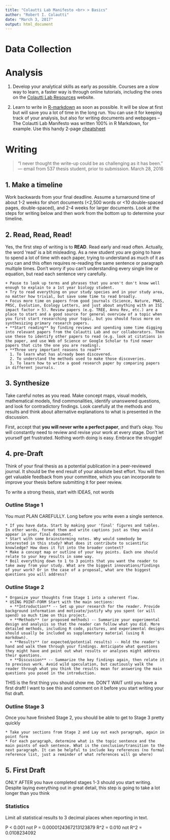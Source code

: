 ```yaml
---
title: "Colautti Lab Manifesto <br> > Basics"
author: "Robert I. Colautti"
date: "March 3, 2017"
output: html_document
---
```


# Data Collection

# Analysis

1. Develop your analytical skills as early as possible. Courses are a slow way to learn, a faster way is through online tutorials, including the ones on the [Colautti Lab Resources](http://ColauttiLab.github.io) website.

2. Learn to write in [R-markdown](http://rmarkdown.rstudio.com/authoring_basics.html) as soon as possible. It will be slow at first but will save you a lot of time in the long run. You can use it for keeping track of your analysis, but also for writing documents and webpages -- The Colautti Lab Manifesto was written 100% in R Markdown, for example. 
Use this handy 2-page [cheatsheet](https://www.rstudio.com/wp-content/uploads/2015/02/rmarkdown-cheatsheet.pdf)

# Writing

> "I never thought the write-up could be as challenging as it has been."      --- email from 537 thesis student, prior to submission. March 28, 2016

## 1. Make a timeline

Work backwards from your final deadline. Assume a turnaround time of about 1-2 weeks for short documents (<2,500 words or <10 double-spaced pages, double-spaced), and 2-4 weeks for larger documents. Look at the steps for writing below and then work from the bottom up to determine your timeline.

## 2. Read, Read, Read! 

Yes, the first step of writing is to __READ__. Read early and read often. Actually, the word 'read' is a bit misleading. As a new student you are going to have to spend a lot of time with each paper, trying to understand as much of it as you can and this often requires re-reading the same sentence or paragraph multiple times. Don't worry if you can't understanding every single line or equation, but read each sentence very carefully.

    + Pause to look up terms and phrases that you aren't don't know well enough to explain to a 1st year biology student. 
    + Try to read everything on your study species and in your study area, no matter how trivial, but save some time to read broadly. 
    + Focus more time on papers from good journals (Science, Nature, PNAS, PRSC, Evolution, Ecology Letters, and just about anything with an ISI impact factor > 5). Review papers (e.g. TREE, Annu Rev, etc.) are a place to start and a good source for general overview of a topic when you first start researching your topic, but you should focus more on synthesizing primary research papers.
    + **Start reading** by finding reviews and spending some time digging into relevant papers from the Colautti Lab and our collaborators. Then use these to identify other papers to read (e.g. look at citations in the paper, and use Web of Science or Google Scholar to find newer papers that cite the one you are reading).
    + **Three very important reasons to read** 
      1. To learn what has already been discovered.
      2. To understand the methods used to make those discoveries.
      3. To learn how to write a good research paper by comparing papers in different journals. 

## 3. Synthesize

Take careful notes as you read. Make concept maps, visual models, mathematical models, find commonalities, identify unanswered questions, and look for contradictory findings. Look carefully at the methods and results and think about alternative explanations to what is presented in the discussion. 

First, accept that __you will never write a perfect paper__, and that's okay. You will constantly need to review and revise your work at every stage. Don't let yourself get frustrated. Nothing worth doing is easy. Embrace the struggle!

## 4. pre-Draft

Think of your final thesis as a potential publication in a peer-reviewed journal. It should be the end result of your absolute best effort. You will then get valuable feedback from your committee, which you can incorporate to improve your thesis before submitting it for peer review.

To write a strong thesis, start with IDEAS, not words

### Outline Stage 1

You must PLAN CAREFULLY. Long before you write even a single sentence.

    * If you have data. Start by making your 'final' figures and tables. In other words, format them and write captions just as they would appear in your final document.
    * Start with some brainstorming notes. Why would somebody be interested in this study? What does it contribute to scientific knowledge? How does it fit into the broader context?
    * Make a concept map or outline of your key points. Each one should relate to your key results in some way.
    * Boil everything down to 1 to 3 points that you want the reader to take away from your study. What are the biggest innovations/findings of your work? Or in the case of a proposal, what are the biggest questions you will address?
    
### Outline Stage 2

    * Organize your thoughts from Stage 1 into a coherent flow. 
    * USING POINT-FORM Start with the main sections:
      + **Introduction** -- Set up your research for the reader. Provide background information and motivate/justify why you spent (or will spend) so much time on this project.
      + **Methods** (or proposed methods) -- Summarize your experimental design and analysis so that the reader can follow what you did. More detailed methods, including R code, pictures, and experimental designs should usually be included as supplementary material (using R markdown).
      + **Results** (or expected/potential results) -- Hold the reader's hand and walk them through your findings. Anticipate what questions they might have and point out what results or analyses might address their questions.
      + **Discussion** -- Summarize the key findings again, then relate it to previous work. Avoid wild speculation, but cautiously walk the reader through what you think the results mean for answering the main questions you posed in the introduction.

THIS is the first thing you should show me. DON'T WAIT until you have a first draft! I want to see this and comment on it before you start writing your fist draft.

### Outline Stage 3

Once you have finished Stage 2, you should be able to get to Stage 3 pretty quickly

    * Take your sections from Stage 2 and Lay out each paragraph, again in point form
    * For each paragraph, determine what is the topic sentence and the main points of each sentence. What is the conclusion/transition to the next paragraph. It can be helpful to include key references (no formal reference list, just a reminder of what references will go where)


## 5. First Draft

ONLY AFTER you have completed stages 1-3 should you start writing. Despite laying everything out in great detail, this step is going to take a lot longer than you think



### Statistics

Limit all statistical results to 3 decimal places when reporting in text. 

P < 0.001 not P = 0.0000124367213123879
R^2 = 0.010 not R^2 = 0.0108234092
